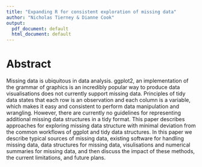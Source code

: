 ```yaml
---
title: "Expanding R for consistent exploration of missing data"
author: "Nicholas Tierney & Dianne Cook"
output:
  pdf_document: default
  html_document: default
---
```


# Abstract
Missing data is ubiquitous in data analysis. ggplot2, an implementation of the grammar of graphics is an incredibly popular way to produce data visualisations does not currently support missing data. Principles of tidy data states that each row is an observation and each column is a variable, which makes it easy and consistent to perform data manipulation and wrangling. However, there are currently no guidelines for representing additional missing data structures in a tidy format. This paper describes approaches for exploring missing data structure with minimal deviation from the common workflows of ggplot and tidy data structures. In this paper we describe typical sources of missing data, existing software for handling missing data, data structures for missing data, visulisations and numerical summaries for missing data, and then discuss the impact of these methods, the current limitations, and future plans.